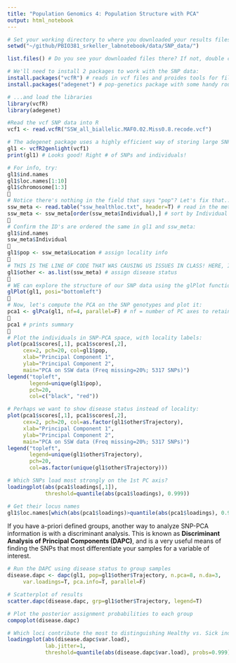 ```yaml
---
title: "Population Genomics 4: Population Structure with PCA"
output: html_notebook
---
```

```r
# Set your working directory to where you downloaded your results files:
setwd("~/github/PBIO381_srkeller_labnotebook/data/SNP_data/")

list.files() # Do you see your downloaded files there? If not, double check to make sure you've set your working directory to the right spot

# We'll need to install 2 packages to work with the SNP data:
install.packages("vcfR") # reads in vcf files and proides tools for file conversion 
install.packages("adegenet") # pop-genetics package with some handy routines, including PCA and other multivariate methods (DAPC)

# ...and load the libraries
library(vcfR)
library(adegenet)

#Read the vcf SNP data into R
vcf1 <- read.vcfR("SSW_all_biallelic.MAF0.02.Miss0.8.recode.vcf")

# The adegenet package uses a highly efficient way of storing large SNP datasets in R called a "genlight" object. The following function creates a genlight object from your vcf:
gl1 <- vcfR2genlight(vcf1)
print(gl1) # Looks good! Right # of SNPs and individuals!

# For info, try:
gl1$ind.names
gl1$loc.names[1:10]
gl1$chromosome[1:3]

# Notice there's nothing in the field that says "pop"? Let's fix that...
ssw_meta <- read.table("ssw_healthloc.txt", header=T) # read in the metadata
ssw_meta <- ssw_meta[order(ssw_meta$Individual),] # sort by Individual ID, just like the VCF file

# Confirm the ID's are ordered the same in gl1 and ssw_meta:
gl1$ind.names
ssw_meta$Individual

gl1$pop <- ssw_meta$Location # assign locality info

# THIS IS THE LINE OF CODE THAT WAS CAUSING US ISSUES IN CLASS! HERE, I'VE CORRECTED IT TO ASSIGN ALL FIELDS IN THE META-DATA FOR 'ssw_meta' AS A LIST OF VARIABLES IN 'gl1$other'. FROM HERE ON, THE CODE SHOULD WORK FINE. 
gl1$other <- as.list(ssw_meta) # assign disease status

# WE can explore the structure of our SNP data using the glPlot function, which gives us a sample x SNP view of the VCF file
glPlot(gl1, posi="bottomleft")

# Now, let's compute the PCA on the SNP genotypes and plot it:
pca1 <- glPca(gl1, nf=4, parallel=F) # nf = number of PC axes to retain (here, 4)

pca1 # prints summary

# Plot the individuals in SNP-PCA space, with locality labels:
plot(pca1$scores[,1], pca1$scores[,2], 
     cex=2, pch=20, col=gl1$pop, 
     xlab="Principal Component 1", 
     ylab="Principal Component 2", 
     main="PCA on SSW data (Freq missing=20%; 5317 SNPs)")
legend("topleft", 
       legend=unique(gl1$pop), 
       pch=20, 
       col=c("black", "red"))

# Perhaps we want to show disease status instead of locality:
plot(pca1$scores[,1], pca1$scores[,2], 
     cex=2, pch=20, col=as.factor(gl1$other$Trajectory), 
     xlab="Principal Component 1", 
     ylab="Principal Component 2", 
     main="PCA on SSW data (Freq missing=20%; 5317 SNPs)")
legend("topleft", 
       legend=unique(gl1$other$Trajectory), 
       pch=20, 
       col=as.factor(unique(gl1$other$Trajectory)))

# Which SNPs load most strongly on the 1st PC axis?
loadingplot(abs(pca1$loadings[,1]),
            threshold=quantile(abs(pca1$loadings), 0.999))

# Get their locus names
gl1$loc.names[which(abs(pca1$loadings)>quantile(abs(pca1$loadings), 0.999))]
```

If you have a-priori defined groups, another way to analyze SNP-PCA information is with a discriminant analysis. This is known as **Discriminant Analysis of Principal Components (DAPC)**, and is a very useful means of finding the SNPs that most differentiate your samples for a variable of interest.

```r
 
# Run the DAPC using disease status to group samples
disease.dapc <- dapc(gl1, pop=gl1$other$Trajectory, n.pca=8, n.da=3,
     var.loadings=T, pca.info=T, parallel=F)

# Scatterplot of results
scatter.dapc(disease.dapc, grp=gl1$other$Trajectory, legend=T)

# Plot the posterior assignment probabilities to each group
compoplot(disease.dapc)

# Which loci contribute the most to distinguishing Healthy vs. Sick individuals?
loadingplot(abs(disease.dapc$var.load), 
            lab.jitter=1, 
            threshold=quantile(abs(disease.dapc$var.load), probs=0.999))
```



















